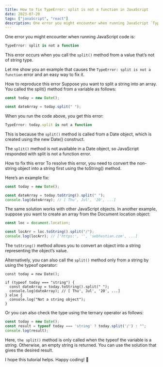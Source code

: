 ```yaml
---
title: How to fix TypeError: split is not a function in JavaScript
date: 2023-07-20
tags: ["javaScript", "react"]
description: One error you might encounter when running JavaScript `TypeError: split is not a function`, This error occurs when you call the split() method from a value that’s not of string type. Let me show you an example that causes the TypeError: split is not a function error and an easy way to fix it.
---
```


One error you might encounter when running JavaScript code is:

```ts
TypeError: split is not a function
```

This error occurs when you call the `split()` method from a value that’s not of string type.

Let me show you an example that causes the `TypeError: split is not a function` error and an easy way to fix it.

How to reproduce this error
Suppose you want to split a string into an array. You called the split() method from a variable as follows:
```ts 
const today = new Date();
```

```ts
const dateArray = today.split(" ");
```

When you run the code above, you get this error:

```ts
TypeError: today.split is not a function
```

This is because the `split()` method is called from a Date object, which is created using the new Date() construct.

The `split()` method is not available in a Date object, so JavaScript responded with split is not a function error.

How to fix this error
To resolve this error, you need to convert the non-string object into a string first using the toString() method.

Here’s an example fix:

```ts
const today = new Date();
```
```ts
const dateArray = today.toString().split(" ");
console.log(dateArray); // [ Thu', Jul', '20', ...]
```

The same solution works with other JavaScript objects. In another example, suppose you want to create an array from the Document location object:
```ts
const loc = document.location;
```
```ts
const locArr = loc.toString().split("/");
console.log(locArr); // ['https:', '', 'sebhastian.com', ...]
```

The `toString()` method allows you to convert an object into a string representing the object’s value.

Alternatively, you can also call the `split()` method only from a string by using the typeof operator:
```tsx
const today = new Date();

if (typeof today === "string") {
  const dateArray = today.toString().split(" ");
  console.log(dateArray); // [ Thu', Jul', '20', ...]
} else {
  console.log("Not a string object");
}
```

Or you can also check the type using the ternary operator as follows:
```ts
const today = new Date();
const result = typeof today === 'string' ? today.split('/') : "";
console.log(result);
```
Here, `the split()` method is only called when the typeof the variable is a string. Otherwise, an empty string is returned. You can use the solution that gives the desired result.

I hope this tutorial helps. Happy coding! 🙌
